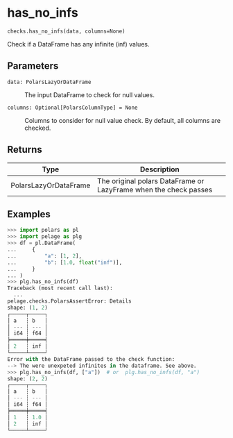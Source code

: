 # has_no_infs { #pelage.checks.has_no_infs }

`checks.has_no_infs(data, columns=None)`

Check if a DataFrame has any infinite (inf) values.

## Parameters

<code><span class="parameter-name">data</span><span class="parameter-annotation-sep">:</span> <span class="parameter-annotation">PolarsLazyOrDataFrame</span></code>

:   The input DataFrame to check for null values.

<code><span class="parameter-name">columns</span><span class="parameter-annotation-sep">:</span> <span class="parameter-annotation">Optional\[PolarsColumnType\]</span> <span class="parameter-default-sep">=</span> <span class="parameter-default">None</span></code>

:   Columns to consider for null value check. By default, all columns are checked.

## Returns

| Type                  | Description                                                      |
|-----------------------|------------------------------------------------------------------|
| PolarsLazyOrDataFrame | The original polars DataFrame or LazyFrame when the check passes |

## Examples

```python
>>> import polars as pl
>>> import pelage as plg
>>> df = pl.DataFrame(
...     {
...         "a": [1, 2],
...         "b": [1.0, float("inf")],
...     }
... )
>>> plg.has_no_infs(df)
Traceback (most recent call last):
  ...
pelage.checks.PolarsAssertError: Details
shape: (1, 2)
┌─────┬─────┐
│ a   ┆ b   │
│ --- ┆ --- │
│ i64 ┆ f64 │
╞═════╪═════╡
│ 2   ┆ inf │
└─────┴─────┘
Error with the DataFrame passed to the check function:
--> The were unexpeted infinites in the dataframe. See above.
>>> plg.has_no_infs(df, ["a"])  # or  plg.has_no_infs(df, "a")
shape: (2, 2)
┌─────┬─────┐
│ a   ┆ b   │
│ --- ┆ --- │
│ i64 ┆ f64 │
╞═════╪═════╡
│ 1   ┆ 1.0 │
│ 2   ┆ inf │
└─────┴─────┘
```
